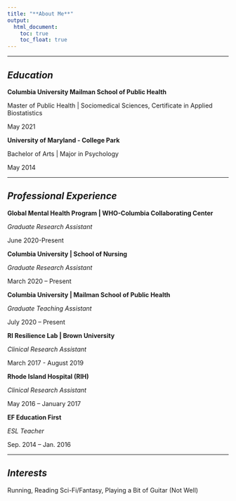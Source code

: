 ```yaml
---
title: "**About Me**"
output: 
  html_document:
    toc: true
    toc_float: true
---
```


<hr>

## *Education*

**Columbia University Mailman School of Public Health** 

Master of Public Health | Sociomedical Sciences, Certificate in Applied Biostatistics 

May 2021
						       
**University of Maryland - College Park**	

Bachelor of Arts | Major in Psychology

May 2014

<hr>

## *Professional Experience*

**Global Mental Health Program | WHO-Columbia Collaborating Center**

*Graduate Research Assistant*

June 2020-Present

**Columbia University | School of Nursing**

*Graduate Research Assistant*

March 2020 – Present 

**Columbia University | Mailman School of Public Health**

*Graduate Teaching Assistant*

July 2020 – Present 

**RI Resilience Lab | Brown University**

*Clinical Research Assistant*

March 2017 - August 2019

**Rhode Island Hospital (RIH)**

*Clinical Research Assistant*

May 2016 – January 2017

**EF Education First**

*ESL Teacher*

Sep. 2014 – Jan. 2016

<hr>

## *Interests*

Running, Reading Sci-Fi/Fantasy, Playing a Bit of Guitar (Not Well)